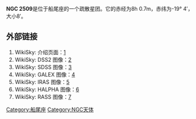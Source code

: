 {{Citation style|time=2012-02-09T05:29:05+00:00}}
{{unreferenced|time=2012-02-09T05:29:05+00:00}}
'''NGC 2509'''是位于船尾座的一个疏散星团。它的赤经为8h 0.7m，赤纬为-19° 4′，大小8′。 

== 外部链接 ==
# WikiSky: 介绍页面：[http://www.wikisky.org/?object=NGC+2509]{{Wayback|url=http://www.wikisky.org/?object=NGC+2509 |date=20180505134844 }}
# WikiSky: DSS2 图像：[http://www.wikisky.org/?object=NGC+2509&img_source=DSS2]{{Wayback|url=http://www.wikisky.org/?object=NGC+2509&img_source=DSS2 |date=20160304230029 }}
# WikiSky: SDSS 图像：[http://www.wikisky.org/?object=NGC+2509&img_source=SDSS]{{Wayback|url=http://www.wikisky.org/?object=NGC+2509&img_source=SDSS |date=20160305025536 }}
# WikiSky: GALEX 图像：[http://www.wikisky.org/?object=NGC+2509&img_source=GALEX]{{Wayback|url=http://www.wikisky.org/?object=NGC+2509&img_source=GALEX |date=20160304141155 }}
# WikiSky: IRAS 图像：[http://www.wikisky.org/?object=NGC+2509&img_source=IRAS]{{Wayback|url=http://www.wikisky.org/?object=NGC+2509&img_source=IRAS |date=20160304195649 }}
# WikiSky: HALPHA 图像：[http://www.wikisky.org/?object=NGC+2509&img_source=HALPHA]{{Wayback|url=http://www.wikisky.org/?object=NGC+2509&img_source=HALPHA |date=20160304225336 }}
# WikiSky: RASS 图像：[http://www.wikisky.org/?object=NGC+2509&img_source=RASS]{{Wayback|url=http://www.wikisky.org/?object=NGC+2509&img_source=RASS |date=20160305035429 }}

[[Category:船尾座|Category:船尾座]]
[[Category:NGC天体|Category:NGC天体]]